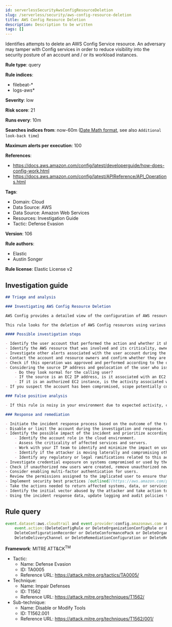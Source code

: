 ```yaml
---
id: serverlessSecurityAwsConfigResourceDeletion
slug: /serverless/security/aws-config-resource-deletion
title: AWS Config Resource Deletion
description: Description to be written
tags: []
---
```


<div id="aws-config-resource-deletion"></div>

Identifies attempts to delete an AWS Config Service resource. An adversary may tamper with Config services in order to reduce visibility into the security posture of an account and / or its workload instances.

**Rule type**: query

**Rule indices**: 

* filebeat-*
* logs-aws*

**Severity**: low

**Risk score**: 21

**Runs every**: 10m

**Searches indices from**: now-60m ([Date Math format](((ref))/common-options.html#date-math), see also <DocLink id="serverlessSecurityRulesUiCreate" section="set-the-rules-schedule">`Additional look-back time`</DocLink>)

**Maximum alerts per execution**: 100

**References**: 

* https://docs.aws.amazon.com/config/latest/developerguide/how-does-config-work.html
* https://docs.aws.amazon.com/config/latest/APIReference/API_Operations.html

**Tags**: 

* Domain: Cloud
* Data Source: AWS
* Data Source: Amazon Web Services
* Resources: Investigation Guide
* Tactic: Defense Evasion

**Version**: 106

**Rule authors**: 

* Elastic
* Austin Songer

**Rule license**: Elastic License v2

## Investigation guide

```markdown
## Triage and analysis

### Investigating AWS Config Resource Deletion

AWS Config provides a detailed view of the configuration of AWS resources in your AWS account. This includes how the resources are related to one another and how they were configured in the past so that you can see how the configurations and relationships change over time.

This rule looks for the deletion of AWS Config resources using various API actions. Attackers can do this to cover their tracks and impact security monitoring that relies on these sources.

#### Possible investigation steps

- Identify the user account that performed the action and whether it should perform this kind of action.
- Identify the AWS resource that was involved and its criticality, ownership, and role in the environment. Also investigate if the resource is security-related.
- Investigate other alerts associated with the user account during the past 48 hours.
- Contact the account and resource owners and confirm whether they are aware of this activity.
- Check if this operation was approved and performed according to the organization's change management policy.
- Considering the source IP address and geolocation of the user who issued the command:
    - Do they look normal for the calling user?
    - If the source is an EC2 IP address, is it associated with an EC2 instance in one of your accounts or is the source IP from an EC2 instance that's not under your control?
    - If it is an authorized EC2 instance, is the activity associated with normal behavior for the instance role or roles? Are there any other alerts or signs of suspicious activity involving this instance?
- If you suspect the account has been compromised, scope potentially compromised assets by tracking servers, services, and data accessed by the account in the last 24 hours.

### False positive analysis

- If this rule is noisy in your environment due to expected activity, consider adding exceptions — preferably with a combination of user and IP address conditions.

### Response and remediation

- Initiate the incident response process based on the outcome of the triage.
- Disable or limit the account during the investigation and response.
- Identify the possible impact of the incident and prioritize accordingly; the following actions can help you gain context:
    - Identify the account role in the cloud environment.
    - Assess the criticality of affected services and servers.
    - Work with your IT team to identify and minimize the impact on users.
    - Identify if the attacker is moving laterally and compromising other accounts, servers, or services.
    - Identify any regulatory or legal ramifications related to this activity.
- Investigate credential exposure on systems compromised or used by the attacker to ensure all compromised accounts are identified. Reset passwords or delete API keys as needed to revoke the attacker's access to the environment. Work with your IT teams to minimize the impact on business operations during these actions.
- Check if unauthorized new users were created, remove unauthorized new accounts, and request password resets for other IAM users.
- Consider enabling multi-factor authentication for users.
- Review the permissions assigned to the implicated user to ensure that the least privilege principle is being followed.
- Implement security best practices [outlined](https://aws.amazon.com/premiumsupport/knowledge-center/security-best-practices/) by AWS.
- Take the actions needed to return affected systems, data, or services to their normal operational levels.
- Identify the initial vector abused by the attacker and take action to prevent reinfection via the same vector.
- Using the incident response data, update logging and audit policies to improve the mean time to detect (MTTD) and the mean time to respond (MTTR).
```

## Rule query

```js
event.dataset:aws.cloudtrail and event.provider:config.amazonaws.com and
    event.action:(DeleteConfigRule or DeleteOrganizationConfigRule or DeleteConfigurationAggregator or
    DeleteConfigurationRecorder or DeleteConformancePack or DeleteOrganizationConformancePack or
    DeleteDeliveryChannel or DeleteRemediationConfiguration or DeleteRetentionConfiguration)

```

**Framework**: MITRE ATT&CK<sup>TM</sup>

* Tactic:
    * Name: Defense Evasion
    * ID: TA0005
    * Reference URL: https://attack.mitre.org/tactics/TA0005/
* Technique:
    * Name: Impair Defenses
    * ID: T1562
    * Reference URL: https://attack.mitre.org/techniques/T1562/
* Sub-technique:
    * Name: Disable or Modify Tools
    * ID: T1562.001
    * Reference URL: https://attack.mitre.org/techniques/T1562/001/

